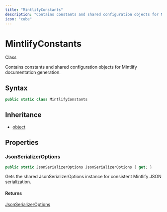 ```yaml
---
title: "MintlifyConstants"
description: "Contains constants and shared configuration objects for Mintlify documentation generation."
icon: "cube"
---
```


# MintlifyConstants

<Badge variant="outline">Class</Badge>

Contains constants and shared configuration objects for Mintlify documentation generation.

## Syntax

```csharp
public static class MintlifyConstants
```

## Inheritance

- [object](https://learn.microsoft.com/dotnet/api/system.object)

## Properties

### JsonSerializerOptions

```csharp
public static JsonSerializerOptions JsonSerializerOptions { get; }
```

Gets the shared JsonSerializerOptions instance for consistent Mintlify JSON serialization.

#### Returns

[JsonSerializerOptions](https://learn.microsoft.com/dotnet/api/system.text.json.jsonserializeroptions)


